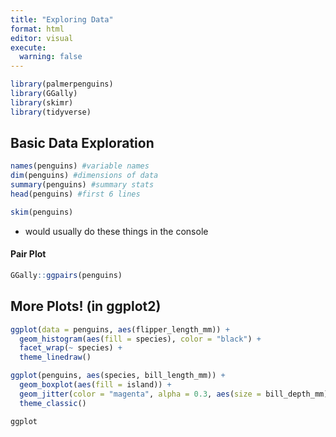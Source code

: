 ```yaml
---
title: "Exploring Data"
format: html
editor: visual
execute: 
  warning: false
---
```


```r
library(palmerpenguins)
library(GGally)
library(skimr)
library(tidyverse)
```

## Basic Data Exploration

```r
names(penguins) #variable names
dim(penguins) #dimensions of data
summary(penguins) #summary stats
head(penguins) #first 6 lines
```

```r
skim(penguins)
```

-   would usually do these things in the console

#### Pair Plot

```r
GGally::ggpairs(penguins)
```

## More Plots! (in ggplot2)

```r
ggplot(data = penguins, aes(flipper_length_mm)) +
  geom_histogram(aes(fill = species), color = "black") +
  facet_wrap(~ species) +
  theme_linedraw()
```

```r
ggplot(penguins, aes(species, bill_length_mm)) +
  geom_boxplot(aes(fill = island)) +
  geom_jitter(color = "magenta", alpha = 0.3, aes(size = bill_depth_mm)) +
  theme_classic()
```


```r
ggplot
```


